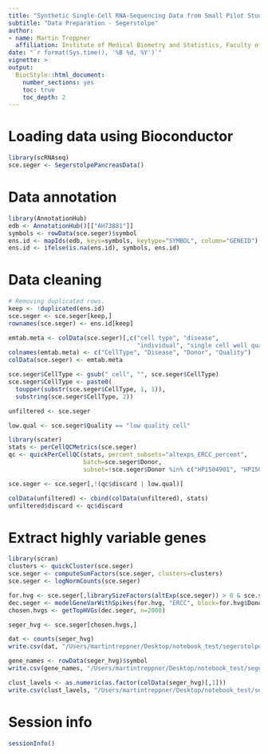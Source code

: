 ```yaml
---
title: "Synthetic Single-Cell RNA-Sequencing Data from Small Pilot Studies using Deep Generative Models"
subtitle: "Data Preparation - Segerstolpe"
author:
- name: Martin Treppner
  affiliation: Institute of Medical Biometry and Statistics, Faculty of Medicine and Medical Center - University of Freiburg
date: "`r format(Sys.time(), '%B %d, %Y')`"
vignette: >
output:
  BiocStyle::html_document:
    number_sections: yes
    toc: true
    toc_depth: 2
---
```


# Loading data using Bioconductor  

```r
library(scRNAseq)
sce.seger <- SegerstolpePancreasData()
```

# Data annotation  

```r
library(AnnotationHub)
edb <- AnnotationHub()[["AH73881"]]
symbols <- rowData(sce.seger)$symbol
ens.id <- mapIds(edb, keys=symbols, keytype="SYMBOL", column="GENEID")
ens.id <- ifelse(is.na(ens.id), symbols, ens.id)
```

# Data cleaning  

```r
# Removing duplicated rows.
keep <- !duplicated(ens.id)
sce.seger <- sce.seger[keep,]
rownames(sce.seger) <- ens.id[keep]

emtab.meta <- colData(sce.seger)[,c("cell type", "disease",
                                    "individual", "single cell well quality")]
colnames(emtab.meta) <- c("CellType", "Disease", "Donor", "Quality")
colData(sce.seger) <- emtab.meta

sce.seger$CellType <- gsub(" cell", "", sce.seger$CellType)
sce.seger$CellType <- paste0(
  toupper(substr(sce.seger$CellType, 1, 1)),
  substring(sce.seger$CellType, 2))

unfiltered <- sce.seger

low.qual <- sce.seger$Quality == "low quality cell"
```

```r
library(scater)
stats <- perCellQCMetrics(sce.seger)
qc <- quickPerCellQC(stats, percent_subsets="altexps_ERCC_percent",
                     batch=sce.seger$Donor,
                     subset=!sce.seger$Donor %in% c("HP1504901", "HP1509101"))

sce.seger <- sce.seger[,!(qc$discard | low.qual)]

colData(unfiltered) <- cbind(colData(unfiltered), stats)
unfiltered$discard <- qc$discard
```

# Extract highly variable genes  

```r
library(scran)
clusters <- quickCluster(sce.seger)
sce.seger <- computeSumFactors(sce.seger, clusters=clusters)
sce.seger <- logNormCounts(sce.seger) 

for.hvg <- sce.seger[,librarySizeFactors(altExp(sce.seger)) > 0 & sce.seger$Donor!="AZ"]
dec.seger <- modelGeneVarWithSpikes(for.hvg, "ERCC", block=for.hvg$Donor)
chosen.hvgs <- getTopHVGs(dec.seger, n=2000)

seger_hvg <- sce.seger[chosen.hvgs,]
```

```r
dat <- counts(seger_hvg)
write.csv(dat, "/Users/martintreppner/Desktop/notebook_test/segerstolpe_hvg.csv")

gene_names <- rowData(seger_hvg)$symbol
write.csv(gene_names, "/Users/martintreppner/Desktop/notebook_test/segerstolpe_gene_names.csv")

clust_lavels <- as.numeric(as.factor(colData(seger_hvg)[,1]))
write.csv(clust_lavels, "/Users/martintreppner/Desktop/notebook_test/segerstolpe_hvg_clustering.csv")
```

# Session info  

```r
sessionInfo()
```

